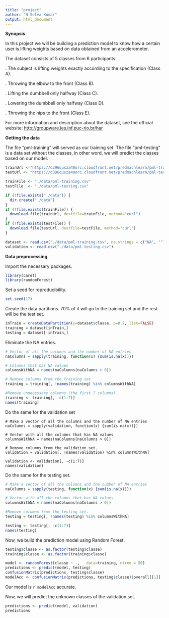 ```yaml
---
title: "project"
author: "N Selva Kumar"
output: html_document
---
```


**Synopsis**

In this project we will be building a prediction model to know how a certain user is lifting weights based on data obtained from an accelerometer.

The dataset consists of 5 classes from 6 participants:

. The subject is lifting weights exactly according to the specification (Class A).

. Throwing the elbow to the front (Class B).

. Lifting the dumbbell only halfway (Class C).

. Lowering the dumbbell only halfway (Class D).

. Throwing the hips to the front (Class E).

For more information and description about the dataset, see the official website: <http://groupware.les.inf.puc-rio.br/har>

**Getting the data**

The file "pml-training" will served as our training set.
The file "pml-testing" is a data set without the classes, in other word, we will predict the classes based on our model.

```r

trainUrl <-"https://d396qusza40orc.cloudfront.net/predmachlearn/pml-training.csv"
testUrl <- "https://d396qusza40orc.cloudfront.net/predmachlearn/pml-testing.csv"

trainFile <- "./data/pml-training.csv"
testFile  <- "./data/pml-testing.csv"

if (!file.exists("./data")) {
  dir.create("./data")
}
if (!file.exists(trainFile)) {
  download.file(trainUrl, destfile=trainFile, method="curl")
}
if (!file.exists(testFile)) {
  download.file(testUrl, destfile=testFile, method="curl")
}

dataset <- read.csv("./data/pml-training.csv", na.strings = c("NA", ""))
validation <- read.csv("./data/pml-testing.csv")
```

**Data preprocessing**

Import the necessary packages.
```r
library(caret)
library(randomForest)
```

Set a seed for reproducibility.

```r
set.seed(17)
```

Create the data partitions. 70% of it will go to the training set and the rest will be the test set.

```r
inTrain = createDataPartition(y=dataset$classe, p=0.7, list=FALSE)
training = dataset[inTrain,]
testing = dataset[-inTrain,]
```

Eliminate the NA entries.

```r

# Vector of all the columns and the number of NA entries
naColumns = sapply(training, function(x) {sum(is.na(x))}) 

# Columns that has NA values
columnsWithNA = names(naColumns[naColumns > 0])

# Remove columns from the training set
training = training[, !names(training) %in% columnsWithNA] 

#Remove unnecessary columns (the first 7 columns)
training <- training[, -c(1:7)]
names(training)
```

Do the same for the validation set

```rvalidation

# Make a vector of all the columns and the number of NA entries
naColumns = sapply(validation, function(x) {sum(is.na(x))}) 

# Vector with all the columns that has NA values
columnsWithNA = names(naColumns[naColumns > 0]) 

# Remove columns from the validation set.
validation = validation[, !names(validation) %in% columnsWithNA] 

validation <- validation[, -c(1:7)]
names(validation)
```

Do the same for the testing set.

```r
# Make a vector of all the columns and the number of NA entries
naColumns = sapply(testing, function(x) {sum(is.na(x))}) 

# Vector with all the columns that has NA values
columnsWithNA = names(naColumns[naColumns > 0]) 

#Remove columns from the testing set.
testing = testing[, !names(testing) %in% columnsWithNA] 

testing <- testing[, -c(1:7)]
names(testing)
```

Now, we build the prediction model using Random Forest.

```r

testing$classe <- as.factor(testing$classe)
training$classe <- as.factor(training$classe)

model <- randomForest(classe ~ .,   data=training, ntree = 50)
predictions <- predict(model, testing)
confusionMatrix(predictions, testing$classe)
modelAcc <- confusionMatrix(predictions, testing$classe)$overall[[1]]
```

Our model is `r modelAcc` accurate.

Now, we will predict the unknown classes of the validation set.

```r
predictions <- predict(model, validation)
predictions
```
